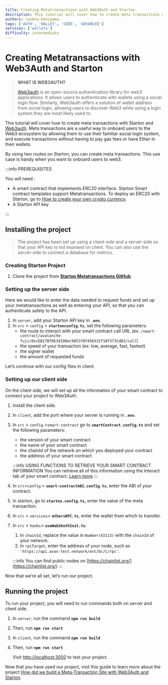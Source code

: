 ```yaml
---
title: Creating Metatransactions with Web3Auth and Starton
description: This tutorial will cover how to create meta transactions with Starton and [Web3auth](https://web3auth.io/). Meta transactions are a useful way to onboard users to the Web3 ecosystem by allowing them to use their familiar social login system, and execute transactions without having to pay gas fees or have Ether in their wallets.
authors: loubna-benzaama
tags: ['AUTH', 'WALLET', 'CODE', 'ADVANCED']
services: ['wallets']
difficulty: intermediate
---
```


# Creating Metatransactions with Web3Auth and Starton

> **WHAT IS WEB3AUTH?**
>
> [Web3auth](https://web3auth.io/) is an open-source authentication library for web3 applications. It allows users to authenticate with wallets using a social login flow. Similarly, Web3auth offers a solution of wallet address from social login, allowing users to discover Web3 while using a login system they are most likely used to.

This tutorial will cover how to create meta transactions with Starton and [Web3auth](https://web3auth.io/). Meta transactions are a useful way to onboard users to the Web3 ecosystem by allowing them to use their familiar social login system, and execute transactions without having to pay gas fees or have Ether in their wallets.

By using two routes on Starton, you can create meta transactions. This use case is handy when you want to onboard users to web3.

:::info PREREQUISITES

You will need :

-   A smart contract that implements ERC20 interface.
    Starton Smart contract templates support Metatransactions. To deploy an ERC20 with Starton, go to [How to create your own crypto currency](/tutorials/creating-token-ERC20-mintable).
-   A Starton API key

:::

## Installing the project

> The project has been set up using a client-side and a server-side so that your API key is not exposed on client. You can also use the server-side to connect a database for metrics.

### **Creating Starton Project**

1. Clone the project from **[Starton Metatransactions GitHub](https://github.com/starton-io/starton-web3auth-tuto)**.

### Setting up the server side

Here we would like to enter the data needed to request funds and set up your metatransactions as well as entering your API, so that you can authenticate safely to the API.

1. In `server`, add your Starton API key in **`.env`**.
2. In `src` > `config` > **`startonconfig.ts`**, set the following parameters:
    - the route to interact with your smart contract call URL (ex: `/smart-contract/avalanche-fuji/0xcEB17Bf0E3d198ec985370f456332f10f373CdB3/call`)
    - the speed of your transaction (ex: low, average, fast, fastest)
    - the signer wallet
    - the amount of requested funds

Let’s continue with our config files in client.

### Setting up our client side

On the client side, we will set up all the information of your smart contract to connect your project to Web3Auth.

1. Install the client side.
2. In `client`, add the port where your server is running in **`.env`**.
3. In `src` > `config` >`smart-contract` go to **`smartContract.config.ts`** and set the following parameters:

    - the version of your smart contract
    - the name of your smart contract
    - the chainId of the network on which you deployed your contract
    - the address of your smart contract

    :::info USING FUNCTIONS TO RETRIEVE YOUR SMART CONTRACT INFORMATION
    You can retrieve all of this information using the Interact tab of your smart contract. [Learn more](/docs/smart-contract/interacting-with-a-smart-contract)
    :::

4. In `src`>`config` > **`smart-contractABI.config.ts`**, enter the ABI of your contract.
5. In starton, go to **`starton.config.ts`,** enter the value of the meta transaction.
6. In `src` > `services`> **`ethersRPC.ts`**, enter the wallet from which to transfer.
7. In `src` > `hooks`> **`useWeb3AuthInit.ts`**:

    1. In `chainId`, replace the value in `Number(43113)` with the `chainId` of your network.
    2. In `rpcTarget`, enter the address of your node, such as `'https://api.avax-test.network/ext/bc/C/rpc'`.

    :::info
    You can find public nodes on [https://chainlist.org/](https://chainlist.org/)
    :::

Now that we’re all set, let’s run our project.

## Running the project

To run your project, you will need to run commands both on server and client side.

1. In `server`, run the command **`npm run build`**
2. Then, run **`npm run start`**
3. In `client`, run the command **`npm run build`**
4. Then, run **`npm run start`**

    Visit [http://localhost:3000](http://localhost:3000/) to test your project.

Now that you have used our project, visit this guide to learn more about the project [How did we build a Meta-Transaction Site with Web3Auth and Starton](/guides/web3auth).
